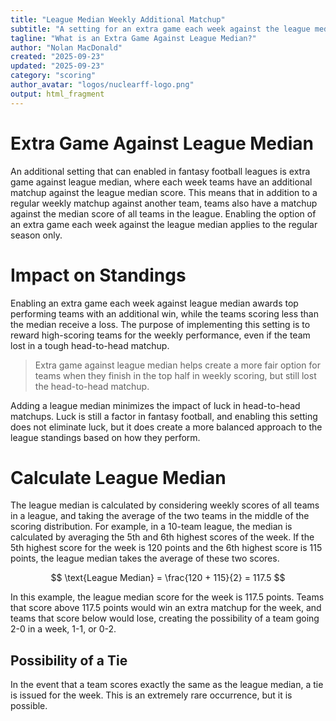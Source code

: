 ```yaml
---
title: "League Median Weekly Additional Matchup"
subtitle: "A setting for an extra game each week against the league median score"
tagline: "What is an Extra Game Against League Median?"
author: "Nolan MacDonald"
created: "2025-09-23"
updated: "2025-09-23"
category: "scoring"
author_avatar: "logos/nuclearff-logo.png"
output: html_fragment
---
```


<!-- MathJax Addition to Render LaTeX Equations -->
<script src="https://cdn.jsdelivr.net/npm/mathjax@3/es5/tex-mml-chtml.js"></script>


# Extra Game Against League Median

An additional setting that can enabled in fantasy football leagues is extra
game against league median, where each week teams have an additional matchup 
against the league median score.
This means that in addition to a regular weekly matchup against another team,
teams also have a matchup against the median score of all teams in the league.
Enabling the option of an extra game each week against the league median
applies to the regular season only.

# Impact on Standings

Enabling an extra game each week against league median awards top performing
teams with an additional win, while the teams scoring less than the median
receive a loss. 
The purpose of implementing this setting is to reward
high-scoring teams for the weekly performance, even if the team lost in a
tough head-to-head matchup.

<blockquote>
Extra game against league median helps create a more fair option for teams
when they finish in the top half in weekly scoring, but still lost the
head-to-head matchup.
</blockquote>

Adding a league median minimizes the impact of luck in head-to-head matchups.
Luck is still a factor in fantasy football, and enabling this setting
does not eliminate luck, but it does create a more balanced approach to
the league standings based on how they perform.

# Calculate League Median

The league median is calculated by considering weekly scores of all teams in
a league, and taking the average of the two teams in the middle of the scoring
distribution.
For example, in a 10-team league, the median is calculated by averaging the
5th and 6th highest scores of the week.
If the 5th highest score for the week is 120 points and the 6th highest score
is 115 points, the league median takes the average of these two scores.

$$
\text{League Median} = \frac{120 + 115}{2} = 117.5
$$

In this example, the league median score for the week is 117.5 points.
Teams that score above 117.5 points would win an extra matchup for the week,
and teams that score below would lose, creating the possibility of a team
going 2-0 in a week, 1-1, or 0-2.

## Possibility of a Tie 

In the event that a team scores exactly the same as the league median,
a tie is issued for the week. This is an extremely rare occurrence, but it is
possible.




